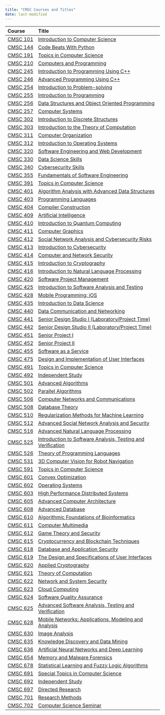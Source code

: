 ```yaml
---
title: "CMSC Courses and Titles"
date: last-modified
---
```

Course                    Title
------------------------  ---------------------------------------------------------------------------
[CMSC 101](CMSC101.html)  [Introduction to Computer Science](CMSC101.html)
[CMSC 144](CMSC144.html)  [Code Beats With Python](CMSC144.html)
[CMSC 191](CMSC191.html)  [Topics in Computer Science](CMSC191.html)
[CMSC 210](CMSC210.html)  [Computers and Programming](CMSC210.html)
[CMSC 245](CMSC245.html)  [Introduction to Programming Using C++](CMSC245.html)
[CMSC 246](CMSC246.html)  [Advanced Programming Using C++](CMSC246.html)
[CMSC 254](CMSC254.html)  [Introduction to Problem-solving](CMSC254.html)
[CMSC 255](CMSC255.html)  [Introduction to Programming](CMSC255.html)
[CMSC 256](CMSC256.html)  [Data Structures and Object Oriented Programming](CMSC256.html)
[CMSC 257](CMSC257.html)  [Computer Systems](CMSC257.html)
[CMSC 302](CMSC302.html)  [Introduction to Discrete Structures](CMSC302.html)
[CMSC 303](CMSC303.html)  [Introduction to the Theory of Computation](CMSC303.html)
[CMSC 311](CMSC311.html)  [Computer Organization](CMSC311.html)
[CMSC 312](CMSC312.html)  [Introduction to Operating Systems](CMSC312.html)
[CMSC 320](CMSC320.html)  [Software Engineering and Web Development](CMSC320.html)
[CMSC 330](CMSC330.html)  [Data Science Skills](CMSC330.html)
[CMSC 340](CMSC340.html)  [Cybersecurity Skills](CMSC340.html)
[CMSC 355](CMSC355.html)  [Fundamentals of Software Engineering](CMSC355.html)
[CMSC 391](CMSC391.html)  [Topics in Computer Science](CMSC391.html)
[CMSC 401](CMSC401.html)  [Algorithm Analysis with Advanced Data Structures](CMSC401.html)
[CMSC 403](CMSC403.html)  [Programming Languages](CMSC403.html)
[CMSC 404](CMSC404.html)  [Compiler Construction](CMSC404.html)
[CMSC 409](CMSC409.html)  [Artificial Intelligence](CMSC409.html)
[CMSC 410](CMSC410.html)  [Introduction to Quantum Computing](CMSC410.html)
[CMSC 411](CMSC411.html)  [Computer Graphics](CMSC411.html)
[CMSC 412](CMSC412.html)  [Social Network Analysis and Cybersecurity Risks](CMSC412.html)
[CMSC 413](CMSC413.html)  [Introduction to Cybersecurity](CMSC413.html)
[CMSC 414](CMSC414.html)  [Computer and Network Security](CMSC414.html)
[CMSC 415](CMSC415.html)  [Introduction to Cryptography](CMSC415.html)
[CMSC 416](CMSC416.html)  [Introduction to Natural Language Processing](CMSC416.html)
[CMSC 420](CMSC420.html)  [Software Project Management](CMSC420.html)
[CMSC 425](CMSC425.html)  [Introduction to Software Analysis and Testing](CMSC425.html)
[CMSC 428](CMSC428.html)  [Mobile Programming: iOS](CMSC428.html)
[CMSC 435](CMSC435.html)  [Introduction to Data Science](CMSC435.html)
[CMSC 440](CMSC440.html)  [Data Communication and Networking](CMSC440.html)
[CMSC 441](CMSC441.html)  [Senior Design Studio I (Laboratory/Project Time)](CMSC441.html)
[CMSC 442](CMSC442.html)  [Senior Design Studio II (Laboratory/Project Time)](CMSC442.html)
[CMSC 451](CMSC451.html)  [Senior Project I](CMSC451.html)
[CMSC 452](CMSC452.html)  [Senior Project II](CMSC452.html)
[CMSC 455](CMSC455.html)  [Software as a Service](CMSC455.html)
[CMSC 475](CMSC475.html)  [Design and Implementation of User Interfaces](CMSC475.html)
[CMSC 491](CMSC491.html)  [Topics in Computer Science](CMSC491.html)
[CMSC 492](CMSC492.html)  [Independent Study](CMSC492.html)
[CMSC 501](CMSC501.html)  [Advanced Algorithms](CMSC501.html)
[CMSC 502](CMSC502.html)  [Parallel Algorithms](CMSC502.html)
[CMSC 506](CMSC506.html)  [Computer Networks and Communications](CMSC506.html)
[CMSC 508](CMSC508.html)  [Database Theory](CMSC508.html)
[CMSC 510](CMSC510.html)  [Regularization Methods for Machine Learning](CMSC510.html)
[CMSC 512](CMSC512.html)  [Advanced Social Network Analysis and Security](CMSC512.html)
[CMSC 516](CMSC516.html)  [Advanced Natural Language Processing](CMSC516.html)
[CMSC 525](CMSC525.html)  [Introduction to Software Analysis, Testing and Verification](CMSC525.html)
[CMSC 526](CMSC526.html)  [Theory of Programming Languages](CMSC526.html)
[CMSC 531](CMSC531.html)  [3D Computer Vision for Robot Navigation](CMSC531.html)
[CMSC 591](CMSC591.html)  [Topics in Computer Science](CMSC591.html)
[CMSC 601](CMSC601.html)  [Convex Optimization](CMSC601.html)
[CMSC 602](CMSC602.html)  [Operating Systems](CMSC602.html)
[CMSC 603](CMSC603.html)  [High Performance Distributed Systems](CMSC603.html)
[CMSC 605](CMSC605.html)  [Advanced Computer Architecture](CMSC605.html)
[CMSC 608](CMSC608.html)  [Advanced Database](CMSC608.html)
[CMSC 610](CMSC610.html)  [Algorithmic Foundations of Bioinformatics](CMSC610.html)
[CMSC 611](CMSC611.html)  [Computer Multimedia](CMSC611.html)
[CMSC 612](CMSC612.html)  [Game Theory and Security](CMSC612.html)
[CMSC 615](CMSC615.html)  [Cryptocurrency and Blockchain Techniques](CMSC615.html)
[CMSC 618](CMSC618.html)  [Database and Application Security](CMSC618.html)
[CMSC 619](CMSC619.html)  [The Design and Specifications of User Interfaces](CMSC619.html)
[CMSC 620](CMSC620.html)  [Applied Cryptography](CMSC620.html)
[CMSC 621](CMSC621.html)  [Theory of Computation](CMSC621.html)
[CMSC 622](CMSC622.html)  [Network and System Security](CMSC622.html)
[CMSC 623](CMSC623.html)  [Cloud Computing](CMSC623.html)
[CMSC 624](CMSC624.html)  [Software Quality Assurance](CMSC624.html)
[CMSC 625](CMSC625.html)  [Advanced Software Analysis, Testing and Verification](CMSC625.html)
[CMSC 628](CMSC628.html)  [Mobile Networks: Applications, Modeling and Analysis](CMSC628.html)
[CMSC 630](CMSC630.html)  [Image Analysis](CMSC630.html)
[CMSC 635](CMSC635.html)  [Knowledge Discovery and Data Mining](CMSC635.html)
[CMSC 636](CMSC636.html)  [Artificial Neural Networks and Deep Learning](CMSC636.html)
[CMSC 654](CMSC654.html)  [Memory and Malware Forensics](CMSC654.html)
[CMSC 678](CMSC678.html)  [Statistical Learning and Fuzzy Logic Algorithms](CMSC678.html)
[CMSC 691](CMSC691.html)  [Special Topics in Computer Science](CMSC691.html)
[CMSC 692](CMSC692.html)  [Independent Study](CMSC692.html)
[CMSC 697](CMSC697.html)  [Directed Research](CMSC697.html)
[CMSC 701](CMSC701.html)  [Research Methods](CMSC701.html)
[CMSC 702](CMSC702.html)  [Computer Science Seminar](CMSC702.html)